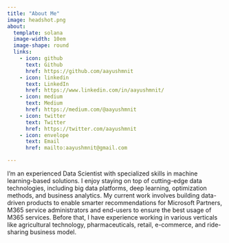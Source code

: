 ```yaml
---
title: "About Me"
image: headshot.png
about:
  template: solana
  image-width: 10em
  image-shape: round
  links:
    - icon: github
      text: Github
      href: https://github.com/aayushmnit
    - icon: linkedin
      text: LinkedIn
      href: https://www.linkedin.com/in/aayushmnit/
    - icon: medium
      text: Medium
      href: https://medium.com/@aayushmnit
    - icon: twitter
      text: Twitter
      href: https://twitter.com/aayushmnit
    - icon: envelope
      text: Email
      href: mailto:aayushmnit@gmail.com

---
```


I'm an experienced Data Scientist with specialized skills in machine learning-based solutions. I enjoy staying on top of cutting-edge data technologies, including big data platforms, deep learning, optimization methods, and business analytics. My current work involves building data-driven products to enable smarter recommendations for Microsoft Partners, M365 service administrators and end-users to ensure the best usage of M365 services. Before that, I have experience working in various verticals like agricultural technology, pharmaceuticals, retail, e-commerce, and ride-sharing business model.

